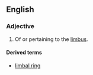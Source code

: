 ==English==

===Adjective===
{{en-adj|-}}

# {{context|medical|lang=en}} Of or pertaining to the [[limbus]].

====Derived terms====
* [[limbal ring]]